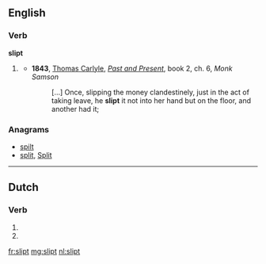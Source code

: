==English==

===Verb===
'''slipt'''

# {{context|archaic|lang=en}} {{en-past of|slip}}
#* '''1843''', [[w:Thomas_Carlyle|Thomas Carlyle]], ''[[:w:Past and Present (book)|Past and Present]]'', book 2, ch. 6, ''Monk Samson''
#*: […] Once, slipping the money clandestinely, just in the act of taking leave, he '''slipt''' it not into her hand but on the floor, and another had it;

===Anagrams===
* [[spilt#English|spilt]]
* [[split#English|split]], [[Split#English|Split]]

----

==Dutch==

===Verb===
{{nl-verb-form}}

# {{nl-verb form of|p=23|n=sg|t=pres|m=ind|slippen}}
# {{nl-verb form of|n=pl|m=imp|slippen}}

[[fr:slipt]]
[[mg:slipt]]
[[nl:slipt]]